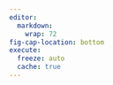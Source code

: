 ```yaml
---
editor: 
  markdown: 
    wrap: 72
fig-cap-location: bottom
execute:
  freeze: auto
  cache: true
---
```

